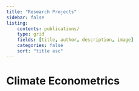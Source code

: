 ```yaml
---
title: "Research Projects"
sidebar: false
listing:
    contents: publications/
    type: grid
    fields: [title, author, description, image]
    categories: false
    sort: "title asc"
---
```


# Climate Econometrics

